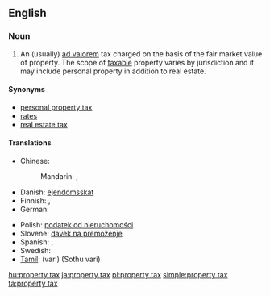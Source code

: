 {{wikipedia}}
==English==

===Noun===
{{en-noun|sg=[[property]] [[tax]]|property taxes}}

# An (usually) [[ad valorem]] tax charged on the basis of the fair market value of property. The scope of [[taxable]] property varies by jurisdiction and it may include personal property in addition to real estate.

====Synonyms====
*[[personal property tax]]
*[[rates]] {{British}}
*[[real estate tax]]

====Translations====
{{trans-top|tax based on the value of property}}
* Chinese:
*: Mandarin: {{t-|cmn|財產稅|sc=Hani}}, {{t-|cmn|财产税|tr=cáichǎnshuì|sc=Hani}}
* Danish: [[ejendomsskat]] {{c}}
* Finnish: {{t-|fi|kiinteistövero}}, {{t-|fi|varallisuusvero}}
* German: {{t|de|Grundsteuer|f}}
{{trans-mid}}
* Polish: [[podatek od nieruchomości]]
* Slovene: [[davek na premoženje]] {{m}}
* Spanish: {{t-|es|impuesto real|m}}, {{t-|es|impuesto sobre bienes|m}}
* Swedish: {{t|sv|fastighetsskatt|c}}
* [[Tamil]]: {{t|ta|வரி|xs=Tamil}} (vari) (Sothu vari)
{{trans-bottom}}

[[hu:property tax]]
[[ja:property tax]]
[[pl:property tax]]
[[simple:property tax]]
[[ta:property tax]]